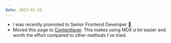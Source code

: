```yaml
---
date: 2023-01-23
---
```


- I was recently promoted to Senior Frontend Developer 🎉.
- Moved this page to [Contentlayer](https://www.contentlayer.dev/). This makes
  using MDX _a lot_ easier and worth the effort compared to other methods I've
  tried.
